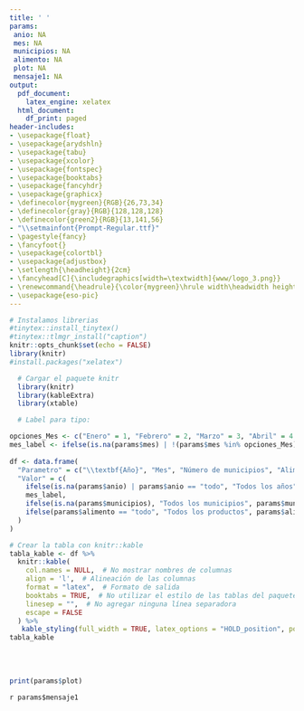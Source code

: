 ```yaml
---
title: ' '
params:
 anio: NA
 mes: NA
 municipios: NA
 alimento: NA
 plot: NA
 mensaje1: NA
output:
  pdf_document:
    latex_engine: xelatex
  html_document:
    df_print: paged
header-includes:
- \usepackage{float}
- \usepackage{arydshln}
- \usepackage{tabu}
- \usepackage{xcolor}
- \usepackage{fontspec}
- \usepackage{booktabs}  
- \usepackage{fancyhdr}
- \usepackage{graphicx}
- \definecolor{mygreen}{RGB}{26,73,34}
- \definecolor{gray}{RGB}{128,128,128}
- \definecolor{green2}{RGB}{13,141,56}
- "\\setmainfont{Prompt-Regular.ttf}"
- \pagestyle{fancy}
- \fancyfoot{} 
- \usepackage{colortbl}
- \usepackage{adjustbox}
- \setlength{\headheight}{2cm}
- \fancyhead[C]{\includegraphics[width=\textwidth]{www/logo_3.png}}
- \renewcommand{\headrule}{\color{mygreen}\hrule width\headwidth height\headrulewidth} 
- \usepackage{eso-pic}
---
```



```r
# Instalamos librerias
#tinytex::install_tinytex()
#tinytex::tlmgr_install("caption")
knitr::opts_chunk$set(echo = FALSE)
library(knitr)
#install.packages("xelatex")
```
<!-- Fecha -->
\begin{flushright}
\textcolor{gray}{Informe en línea generado el: `r format(Sys.Date(), "%d %B, %Y")`}
\end{flushright}

\section*{Parámetros con los cuales se generó el informe:}

```r
  # Cargar el paquete knitr
  library(knitr)
  library(kableExtra)
  library(xtable)

  # Label para tipo: 

opciones_Mes <- c("Enero" = 1, "Febrero" = 2, "Marzo" = 3, "Abril" = 4, "Mayo" = 5, "Junio" = 6, "Julio" = 7, "Agosto" = 8, "Septiembre" = 9, "Octubre" = 10, "Noviembre" = 11, "Diciembre" =12)
mes_label <- ifelse(is.na(params$mes) | !(params$mes %in% opciones_Mes), "Todos los meses", names(opciones_Mes)[which(opciones_Mes == params$mes)])
  
df <- data.frame(
  "Parametro" = c("\\textbf{Año}", "Mes", "Número de municipios", "Alimentos"),
  "Valor" = c(
    ifelse(is.na(params$anio) | params$anio == "todo", "Todos los años", params$anio),
    mes_label,
    ifelse(is.na(params$municipios), "Todos los municipios", params$municipios),
    ifelse(params$alimento == "todo", "Todos los productos", params$alimento)
  )
)

# Crear la tabla con knitr::kable
tabla_kable <- df %>%
  knitr::kable(
    col.names = NULL,  # No mostrar nombres de columnas
    align = 'l',  # Alineación de las columnas
    format = "latex",  # Formato de salida
    booktabs = TRUE,  # No utilizar el estilo de las tablas del paquete booktabs
    linesep = "",  # No agregar ninguna línea separadora
    escape = FALSE
  ) %>%
   kable_styling(full_width = TRUE, latex_options = "HOLD_position", position = "left", bootstrap_options = "borderless")  # Estilo de 
tabla_kable
```

<!-- Titulo del tablaro -->
\fontsize{20}{20} \selectfont \textcolor{mygreen}{Destino de la producción de alimentos de origen antioqueño}\
\fontsize{10}{10} \selectfont \textcolor{green2}{Descubre las principales ciudades receptores de alimentos con origen Antioquia según el SIPSA}\
<!-- Grafica -->
```r
print(params$plot)
```

\fontsize{10}{10} \selectfont `r params$mensaje1`\

\fontsize{8}{8} \selectfont \textcolor{mygreen}{Fuente: Cálculos propios a partir de datos del Sistema de Información de Precios y Abastecimiento del Sector Agropecuario (SIPSA).}\newline
\fontsize{8}{8} \selectfont \textcolor{mygreen}{Solo se tienen en cuenta las principales ciudades con centros de acopio en las que se recolecta información para el SIPSA.}\newline
\fontsize{8}{8} \selectfont \textcolor{mygreen}{Esta visualización muestra el ranking  de destinos de los alimentos con origen Antioquia, resaltando el porcentaje de volumen de productos que llegan a cada centro de abasto según SIPSA}\newline


\AddToShipoutPictureBG*{\includegraphics[width=\paperwidth,height=3cm,keepaspectratio]{www/logo_2.png}}

